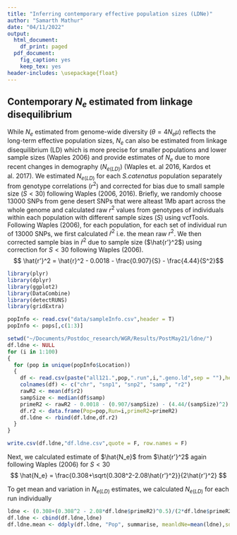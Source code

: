```yaml
---
title: "Inferring contemporary effective population sizes (LDNe)"
author: "Samarth Mathur"
date: "04/11/2022"
output:
  html_document:
    df_print: paged
  pdf_document:
    fig_caption: yes
    keep_tex: yes
header-includes: \usepackage{float}
---
```


\flushleft
## Contemporary _N~e~_ estimated from linkage disequilibrium ##

While _N~e~_ estimated from genome-wide diversity ($\theta = 4N_e\mu$) reflects the long-term effective population sizes, _N~e~_ can also be estimated from linkage  disequilibrium (LD) which is more precise for smaller populations and lower sample sizes (Waples 2006) and provide estimates of _N~e~_ due to more recent changes in demography ($N_{e(LD)}$) (Waples et. al 2016, Kardos et al. 2017). We estimated $N_{e(LD)}$ for each _S.catenatus_ population separately from genotype correlations ($r^2$) and corrected for bias due to small sample size ($S<30$) following Waples (2006, 2016). Briefly, we randomly choose 13000 SNPs from gene desert SNPs that were alteast 1Mb apart across the whole genome and calculated raw $r^2$ values from genotypes of individuals within each population with different sample sizes ($S$) using vcfTools. Following Waples (2006), for each population, for each set of individual run of 13000 SNPs, we first calculated $\hat{r}^2$ i.e. the mean raw $r^2$. We then corrected sample bias in $\hat{r}^2$ due to sample size ($\hat{r'}^2$) using correction for $S<30$ following Waples (2006).
$$ \hat{r'}^2 = \hat{r}^2 - 0.0018 - \frac{0.907}{S} - \frac{4.44}{S^2}$$
```r

library(plyr)
library(dplyr)
library(ggplot2)
library(DataCombine)
library(detectRUNS)
library(gridExtra)

popInfo <- read.csv("data/sampleInfo.csv",header = T)
popInfo <- pops[,c(1:3)]

setwd("~/Documents/Postdoc_research/WGR/Results/PostMay21/ldne/")
df.ldne <- NULL
for (i in 1:100)
{
  for (pop in unique(popInfo$Location))
  {
    df <- read.csv(paste("all121.",pop,".run",i,".geno.ld",sep = ""),header = T)
    colnames(df) <- c("chr", "snp1", "snp2", "samp", "r2")
    rawR2 <- mean(df$r2)
    sampSize <- median(df$samp)
    primeR2 <- rawR2 - 0.0018 - (0.907/sampSize) - (4.44/(sampSize)^2)
    df.r2 <- data.frame(Pop=pop,Run=i,primeR2=primeR2)
    df.ldne <- rbind(df.ldne,df.r2)
  }
}

write.csv(df.ldne,"df.ldne.csv",quote = F, row.names = F)
```


Next, we calculated estimate of $\hat{N_e}$ from $\hat{r'}^2$ again following Waples (2006) for $S<30$
$$ \hat{N_e} = \frac{0.308+\sqrt{0.308^2-2.08\hat{r'}^2}}{2\hat{r'}^2} $$

To get mean and variation in $N_{e(LD)}$ estimates, we calculated $N_{e(LD)}$ for each run individually

```r

ldne <- (0.308+(0.308^2 - 2.08*df.ldne$primeR2)^0.5)/(2*df.ldne$primeR2)
df.ldne <- cbind(df.ldne,ldne)
df.ldne.mean <- ddply(df.ldne, "Pop", summarise, meanldNe=mean(ldne),sdldNe=sd(ldne)
```



